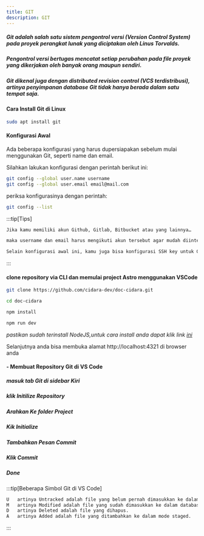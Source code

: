 ```yaml
---
title: GIT
description: GIT
---
```


##### Git adalah salah satu sistem pengontrol versi (Version Control System) pada proyek perangkat lunak yang diciptakan oleh Linus Torvalds.

##### Pengontrol versi bertugas mencatat setiap perubahan pada file proyek yang dikerjakan oleh banyak orang maupun sendiri.

##### Git dikenal juga dengan distributed revision control (VCS terdistribusi), artinya penyimpanan database Git tidak hanya berada dalam satu tempat saja.

#### Cara Install Git di Linux
```sh
sudo apt install git
```
#### Konfigurasi Awal

Ada beberapa konfigurasi yang harus dupersiapakan sebelum mulai menggunakan Git, seperti name dan email.

Silahkan lakukan konfigurasi dengan perintah berikut ini:
```sh
git config --global user.name username
git config --global user.email email@mail.com
```
periksa konfigurasinya dengan perintah:
```sh
git config --list
```
:::tip[Tips]
```sh
Jika kamu memiliki akun Github, Gitlab, Bitbucket atau yang lainnya…

maka username dan email harus mengikuti akun tersebut agar mudah diintegrasikan.

Selain konfigurasi awal ini, kamu juga bisa konfigurasi SSH key untuk Github, Gitlab, dan Bitbucket.
```
:::

#### clone repository via CLI dan memulai project Astro menggunakan VSCode

```sh
git clone https://github.com/cidara-dev/doc-cidara.git
```

```sh 
cd doc-cidara
```

```sh 
npm install
```

```sh 
npm run dev
```

*pastikan sudah terinstall NodeJS,untuk cara install anda dapat klik link [ini](/utility/npm/)*

Selanjutnya anda bisa membuka alamat http://localhost:4321 di browser anda



#### - Membuat Repository Git di VS Code

##### masuk tab Git di sidebar Kiri

##### klik Initilize Repository

##### Arahkan Ke folder Project

##### Kik Initialize

##### Tambahkan Pesan Commit

##### Klik Commit

##### Done

:::tip[Beberapa Simbol Git di VS Code]
```sh
U   artinya Untracked adalah file yang belum pernah dimasukkan ke dalam Git (file baru).
M   artinya Modified adalah file yang sudah dimasukkan ke dalam database Git dan sudah pernah dimodifikasi.
D   artinya Deleted adalah file yang dihapus.
A   artinya Added adalah file yang ditambahkan ke dalam mode staged.
```
:::
